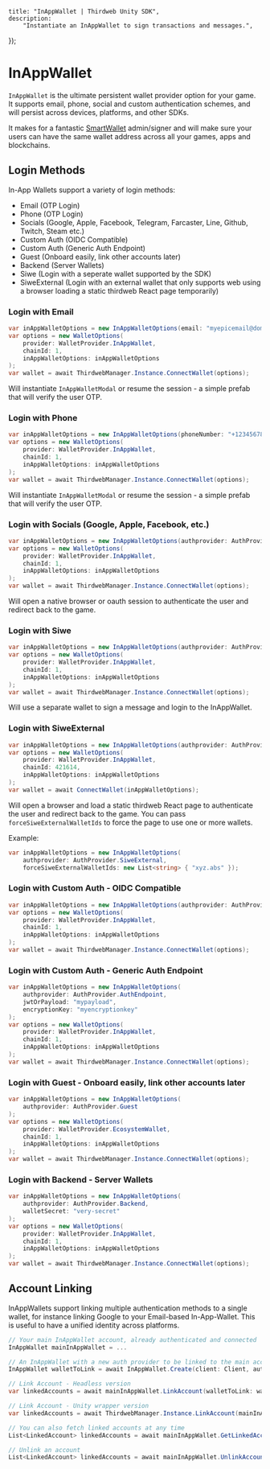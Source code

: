 
	title: "InAppWallet | Thirdweb Unity SDK",
	description:
		"Instantiate an InAppWallet to sign transactions and messages.",
});

# InAppWallet

`InAppWallet` is the ultimate persistent wallet provider option for your game. It supports email, phone, social and custom authentication schemes, and will persist across devices, platforms, and other SDKs.

It makes for a fantastic [SmartWallet](/unity/v5/wallets/account-abstraction) admin/signer and will make sure your users can have the same wallet address across all your games, apps and blockchains.

## Login Methods

In-App Wallets support a variety of login methods:
- Email (OTP Login)
- Phone (OTP Login)
- Socials (Google, Apple, Facebook, Telegram, Farcaster, Line, Github, Twitch, Steam etc.)
- Custom Auth (OIDC Compatible)
- Custom Auth (Generic Auth Endpoint)
- Guest (Onboard easily, link other accounts later)
- Backend (Server Wallets)
- Siwe (Login with a seperate wallet supported by the SDK)
- SiweExternal (Login with an external wallet that only supports web using a browser loading a static thirdweb React page temporarily)

### Login with Email

```csharp
var inAppWalletOptions = new InAppWalletOptions(email: "myepicemail@domain.id");
var options = new WalletOptions(
    provider: WalletProvider.InAppWallet, 
    chainId: 1, 
    inAppWalletOptions: inAppWalletOptions
);
var wallet = await ThirdwebManager.Instance.ConnectWallet(options);
```

Will instantiate `InAppWalletModal` or resume the session - a simple prefab that will verify the user OTP.

### Login with Phone

```csharp
var inAppWalletOptions = new InAppWalletOptions(phoneNumber: "+1234567890");
var options = new WalletOptions(
    provider: WalletProvider.InAppWallet, 
    chainId: 1, 
    inAppWalletOptions: inAppWalletOptions
);
var wallet = await ThirdwebManager.Instance.ConnectWallet(options);
```

Will instantiate `InAppWalletModal` or resume the session - a simple prefab that will verify the user OTP.

### Login with Socials (Google, Apple, Facebook, etc.)

```csharp
var inAppWalletOptions = new InAppWalletOptions(authprovider: AuthProvider.Google);
var options = new WalletOptions(
    provider: WalletProvider.InAppWallet, 
    chainId: 1, 
    inAppWalletOptions: inAppWalletOptions
);
var wallet = await ThirdwebManager.Instance.ConnectWallet(options);
```

Will open a native browser or oauth session to authenticate the user and redirect back to the game.

### Login with Siwe

```csharp
var inAppWalletOptions = new InAppWalletOptions(authprovider: AuthProvider.Siwe, siweSigner: sdkSupportedExternalWallet);
var options = new WalletOptions(
    provider: WalletProvider.InAppWallet, 
    chainId: 1, 
    inAppWalletOptions: inAppWalletOptions
);
var wallet = await ThirdwebManager.Instance.ConnectWallet(options);
```

Will use a separate wallet to sign a message and login to the InAppWallet.

### Login with SiweExternal

```csharp
var inAppWalletOptions = new InAppWalletOptions(authprovider: AuthProvider.SiweExternal)
var options = new WalletOptions(
    provider: WalletProvider.InAppWallet,
    chainId: 421614,
    inAppWalletOptions: inAppWalletOptions
);
var wallet = await ConnectWallet(inAppWalletOptions);
```

Will open a browser and load a static thirdweb React page to authenticate the user and redirect back to the game.
You can pass `forceSiweExternalWalletIds` to force the page to use one or more wallets.

Example:
```csharp
var inAppWalletOptions = new InAppWalletOptions(
    authprovider: AuthProvider.SiweExternal,
    forceSiweExternalWalletIds: new List<string> { "xyz.abs" });
```

### Login with Custom Auth - OIDC Compatible

```csharp
var inAppWalletOptions = new InAppWalletOptions(authprovider: AuthProvider.JWT, jwtOrPayload: "myjwt", encryptionKey: "myencryptionkey");
var options = new WalletOptions(
    provider: WalletProvider.InAppWallet, 
    chainId: 1, 
    inAppWalletOptions: inAppWalletOptions
);
var wallet = await ThirdwebManager.Instance.ConnectWallet(options);
```

### Login with Custom Auth - Generic Auth Endpoint

```csharp
var inAppWalletOptions = new InAppWalletOptions(
    authprovider: AuthProvider.AuthEndpoint, 
    jwtOrPayload: "mypayload", 
    encryptionKey: "myencryptionkey"
);
var options = new WalletOptions(
    provider: WalletProvider.InAppWallet, 
    chainId: 1, 
    inAppWalletOptions: inAppWalletOptions
);
var wallet = await ThirdwebManager.Instance.ConnectWallet(options);
```

### Login with Guest - Onboard easily, link other accounts later

```csharp
var inAppWalletOptions = new InAppWalletOptions(
    authprovider: AuthProvider.Guest
);
var options = new WalletOptions(
    provider: WalletProvider.EcosystemWallet, 
    chainId: 1, 
    inAppWalletOptions: inAppWalletOptions
);
var wallet = await ThirdwebManager.Instance.ConnectWallet(options);
```

### Login with Backend - Server Wallets

```csharp
var inAppWalletOptions = new InAppWalletOptions(
    authprovider: AuthProvider.Backend, 
    walletSecret: "very-secret"
);
var options = new WalletOptions(
    provider: WalletProvider.InAppWallet, 
    chainId: 1, 
    inAppWalletOptions: inAppWalletOptions
);
var wallet = await ThirdwebManager.Instance.ConnectWallet(options);
```

## Account Linking

InAppWallets support linking multiple authentication methods to a single wallet, for instance linking Google to your Email-based In-App-Wallet. This is useful to have a unified identity across platforms.

```csharp
// Your main InAppWallet account, already authenticated and connected
InAppWallet mainInAppWallet = ...

// An InAppWallet with a new auth provider to be linked to the main account, not connected
InAppWallet walletToLink = await InAppWallet.Create(client: Client, authProvider: AuthProvider.Telegram);

// Link Account - Headless version
var linkedAccounts = await mainInAppWallet.LinkAccount(walletToLink: walletToLink);

// Link Account - Unity wrapper version
var linkedAccounts = await ThirdwebManager.Instance.LinkAccount(mainInAppWallet, walletToLink);

// You can also fetch linked accounts at any time
List<LinkedAccount> linkedAccounts = await mainInAppWallet.GetLinkedAccounts();

// Unlink an account
List<LinkedAccount> linkedAccounts = await mainInAppWallet.UnlinkAccount(linkedAccounts[0]);
```

<ArticleIconCard
	href="/dotnet/wallets/providers/in-app-wallet"
	icon={GraduationCap}
	title="Learn more about InAppWallet"
/>
